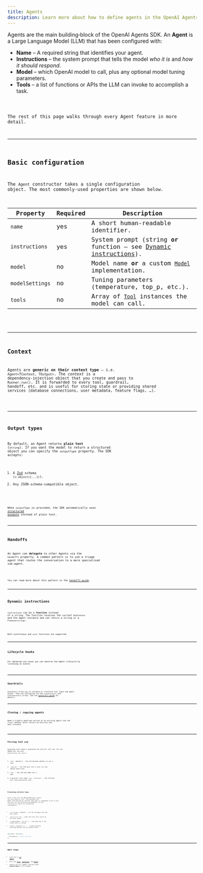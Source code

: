```yaml
---
title: Agents
description: Learn more about how to define agents in the OpenAI Agents SDK for JavaScript / TypeScript
---
```



Agents are the main building‑block of the OpenAI Agents SDK. An **Agent** is a Large Language
Model (LLM) that has been configured with:

- **Name** – A required string that identifies your agent.
- **Instructions** – the system prompt that tells the model _who it is_ and _how it should
  respond_.
- **Model** – which OpenAI model to call, plus any optional model tuning parameters.
- **Tools** – a list of functions or APIs the LLM can invoke to accomplish a task.

<Code lang="typescript" code={simpleAgent} title="Basic Agent definition" />

The rest of this page walks through every Agent feature in more detail.

---

## Basic configuration

The `Agent` constructor takes a single configuration object. The most commonly‑used
properties are shown below.

| Property        | Required | Description                                                                                             |
| --------------- | -------- | ------------------------------------------------------------------------------------------------------- |
| `name`          | yes      | A short human‑readable identifier.                                                                      |
| `instructions`  | yes      | System prompt (string **or** function – see [Dynamic instructions](#dynamic-instructions)).             |
| `model`         | no       | Model name **or** a custom [`Model`](/openai-agents-js/openai/agents/interfaces/model/) implementation. |
| `modelSettings` | no       | Tuning parameters (temperature, top_p, etc.).                                                           |
| `tools`         | no       | Array of [`Tool`](/openai-agents-js/openai/agents/type-aliases/tool/) instances the model can call.     |

<Code lang="typescript" code={agentWithTools} title="Agent with tools" />

---

## Context

Agents are **generic on their context type** – i.e. `Agent<TContext, TOutput>`. The _context_
is a dependency‑injection object that you create and pass to `Runner.run()`. It is forwarded to
every tool, guardrail, handoff, etc. and is useful for storing state or providing shared
services (database connections, user metadata, feature flags, …).

<Code lang="typescript" code={agentWithContext} title="Agent with context" />

---

## Output types

By default, an Agent returns **plain text** (`string`). If you want the model to return a
structured object you can specify the `outputType` property. The SDK accepts:

1. A [Zod](https://github.com/colinhacks/zod) schema (`z.object({...})`).
2. Any JSON‑schema‑compatible object.

<Code
  lang="typescript"
  code={agentWithAodOutputType}
  title="Structured output with Zod"
/>

When `outputType` is provided, the SDK automatically uses
[structured outputs](https://platform.openai.com/docs/guides/structured-outputs) instead of
plain text.

---

## Handoffs

An Agent can **delegate** to other Agents via the `handoffs` property. A common pattern is to
use a _triage agent_ that routes the conversation to a more specialised sub‑agent.

<Code lang="typescript" code={agentWithHandoffs} title="Agent with handoffs" />

You can read more about this pattern in the [handoffs guide](/openai-agents-js/guides/handoffs).

---

## Dynamic instructions

`instructions` can be a **function** instead of a string. The function receives the current
`RunContext` and the Agent instance and can return a string _or_ a `Promise<string>`.

<Code
  lang="typescript"
  code={agentWithDynamicInstructions}
  title="Agent with dynamic instructions"
/>

Both synchronous and `async` functions are supported.

---

## Lifecycle hooks

For advanced use‑cases you can observe the Agent lifecycle by listening on events

<Code
  lang="typescript"
  code={agentWithLifecycleHooks}
  title="Agent with lifecycle hooks"
/>

---

## Guardrails

Guardrails allow you to validate or transform user input and agent output. They are configured
via the `inputGuardrails` and `outputGuardrails` arrays. See the
[guardrails guide](/openai-agents-js/guides/guardrails) for details.

---

## Cloning / copying agents

Need a slightly modified version of an existing agent? Use the `clone()` method, which returns
an entirely new `Agent` instance.

<Code lang="typescript" code={agentCloning} title="Cloning Agents" />

---

## Forcing tool use

Supplying tools doesn’t guarantee the LLM will call one. You can **force** tool use with
`modelSettings.tool_choice`:

1. `'auto'` (default) – the LLM decides whether to use a tool.
2. `'required'` – the LLM _must_ call a tool (it can choose which one).
3. `'none'` – the LLM must **not** call a tool.
4. A specific tool name, e.g. `'calculator'` – the LLM must call that particular tool.

<Code lang="typescript" code={agentForcingToolUse} title="Forcing tool use" />

### Preventing infinite loops

After a tool call the SDK automatically resets `tool_choice` back to `'auto'`. This prevents
the model from entering an infinite loop where it repeatedly tries to call the tool. You can
override this behaviour via the `resetToolChoice` flag or by configuring
`toolUseBehavior`:

- `'run_llm_again'` (default) – run the LLM again with the tool result.
- `'stop_on_first_tool'` – treat the first tool result as the final answer.
- `{ stopAtToolNames: ['my_tool'] }` – stop when any of the listed tools is called.
- `(context, toolResults) => ...` – custom function returning whether the run should finish.

```typescript
const agent = new Agent({
  ...,
  toolUseBehavior: 'stop_on_first_tool',
});
```

---

## Next steps

- Learn how to [run agents](/openai-agents-js/guides/running-agents).
- Dive into [tools](/openai-agents-js/guides/tools), [guardrails](/openai-agents-js/guides/guardrails), and [models](/openai-agents-js/guides/models).
- Explore the full TypeDoc reference under **@openai/agents** in the sidebar.
